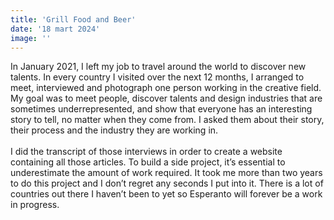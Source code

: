 ```yaml
---
title: 'Grill Food and Beer'
date: '18 mart 2024'
image: ''
---
```

<Cover srcImg="/projects/ads/cover.jpg"/>
<ContentWrap>
  <AboutProject 
    title='Grill Food and Beer' 
    link="https://google.com" 
    roles={['UI Design']}
    client="Grill Food ltd." 
    date='March 2020'
  >
    <p>In January 2021, I left my job to travel around the world to discover new talents. In every country I visited over the next 12 months, I arranged to meet, interviewed and photograph one person working in the creative field. My goal was to meet people, discover talents and design industries that are sometimes underrepresented, and show that everyone has an interesting story to tell, no matter when they come from. I asked them about their story, their process and the industry they are working in. <br/><br/>I did the transcript of those interviews in order to create a website containing all those articles. To build a side project, it’s essential to underestimate the amount of work required. It took me more than two years to do this project and I don’t regret any seconds I put into it. There is a lot of countries out there I haven’t been to yet so Esperanto will forever be a work in progress.</p>
  </AboutProject>
</ContentWrap>